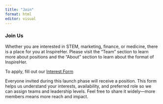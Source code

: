 ```yaml
---
title: "Join"
format: html
editor: visual
---
```


### Join Us
Whether you are interested in STEM, marketing, finance, or medicine, there is a place for you at InspireHer. Please visit the "Team" section to learn more about positions and the "About" section to learn about the format of InspireHer. 

To apply, fill out our [Interest Form](https://forms.gle/BWSAzouzupHQEKhy7)

Everyone invited during this launch phase will receive a position. This form helps us understand your interests, availability, and preferred role so we can assign teams and leadership levels. Feel free to share it widely—more members means more reach and impact.



